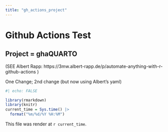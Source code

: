 ```yaml
---
title: "gh_actions_project"
---
```


# Github Actions Test 
## Project = ghaQUARTO

(SEE Albert Rapp: https://3mw.albert-rapp.de/p/automate-anything-with-r-github-actions  )

One Change; 2nd change (but now using Albert's yaml)

```r
#| echo: FALSE

library(rmarkdown)
library(knitr)
current_time = Sys.time() |>
  format("%m/%d/%Y %H:%M")
```

This file was render at `r current_time`.
